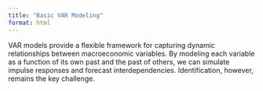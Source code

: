 ```yaml
---
title: "Basic VAR Modeling"
format: html
---
```


VAR models provide a flexible framework for capturing dynamic relationships between macroeconomic variables. By modeling each variable as a function of its own past and the past of others, we can simulate impulse responses and forecast interdependencies. Identification, however, remains the key challenge.
